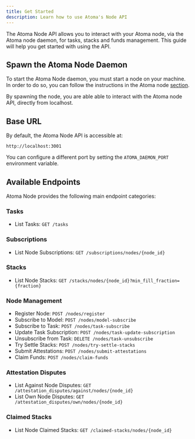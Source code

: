```yaml
---
title: Get Started
description: Learn how to use Atoma's Node API
---
```


The Atoma Node API allows you to interact with your Atoma node, via the Atoma node daemon, for tasks, stacks and funds management. This guide will help you get started with using the API.

## Spawn the Atoma Node Daemon

To start the Atoma Node daemon, you must start a node on your machine. In order to do so, you can follow the instructions in the Atoma node [section](https://docs.atoma.network/node/get-started/setup-node).

By spawning the node, you are able able to interact with the Atoma node API, directly from localhost.

## Base URL

By default, the Atoma Node API is accessible at:

```
http://localhost:3001
```

You can configure a different port by setting the `ATOMA_DAEMON_PORT` environment variable.

## Available Endpoints

Atoma Node provides the following main endpoint categories:

### Tasks
- List Tasks: `GET /tasks`

### Subscriptions
- List Node Subscriptions: `GET /subscriptions/nodes/{node_id}`

### Stacks
- List Node Stacks: `GET /stacks/nodes/{node_id}?min_fill_fraction={fraction}`

### Node Management
- Register Node: `POST /nodes/register`
- Subscribe to Model: `POST /nodes/model-subscribe`
- Subscribe to Task: `POST /nodes/task-subscribe`
- Update Task Subscription: `POST /nodes/task-update-subscription`
- Unsubscribe from Task: `DELETE /nodes/task-unsubscribe`
- Try Settle Stacks: `POST /nodes/try-settle-stacks`
- Submit Attestations: `POST /nodes/submit-attestations`
- Claim Funds: `POST /nodes/claim-funds`

### Attestation Disputes
- List Against Node Disputes: `GET /attestation_disputes/against/nodes/{node_id}`
- List Own Node Disputes: `GET /attestation_disputes/own/nodes/{node_id}`

### Claimed Stacks
- List Node Claimed Stacks: `GET /claimed-stacks/nodes/{node_id}`

